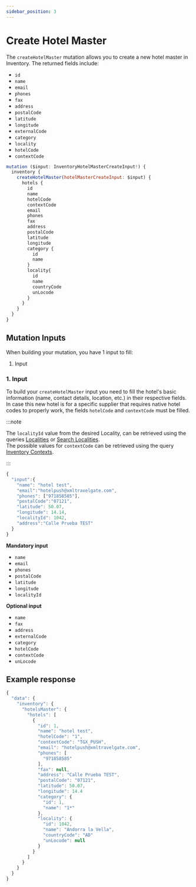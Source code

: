 ```yaml
---
sidebar_position: 3
---
```


# Create Hotel Master

The `createHotelMaster` mutation allows you to create a new hotel master in Inventory. The returned fields include:

* `id`
* `name`
* `email`
* `phones`
* `fax`
* `address`
* `postalCode`
* `latitude`
* `longitude`
* `externalCode`
* `category`
* `locality`
* `hotelCode`
* `contextCode`


```js
mutation ($input: InventoryHotelMasterCreateInput!) {
  inventory {
    createHotelMaster(hotelMasterCreateInput: $input) {
      hotels {
        id
        name
        hotelCode
        contextCode
        email
        phones
        fax
        address
        postalCode
        latitude
        longitude
        category {
          id
          name
        }
        locality{
          id
          name
          countryCode
          unLocode
        }
      }
    }
  }
}
```

## Mutation Inputs

When building your mutation, you have 1 input to fill:

1. Input


### 1. Input   
To build your `createHotelMaster` input you need to fill the hotel's basic information (name, contact details, location, etc.) in their respective fields.
In case this new hotel is for a specific supplier that requires native hotel codes to properly work, the fields `hotelCode` and `contextCode` must be filled.


:::note

The `localityId` value from the desired Locality, can be retrieved using the queries [Localities](../../static-data/localities/) or [Search Localities](../../static-data/localities/search-localities).  
The possible values for `contextCode` can be retrieved using the query [Inventory Contexts](../../static-data/inventory-contexts).

:::

```js
{
  "input":{
    "name": "hotel test",
    "email":"hotelpush@xmltravelgate.com",
    "phones": ["971858585"],
    "postalCode":"07121",
    "latitude": 50.07,
    "longitude": 14.14,
    "localityId": 1042,
    "address":"Calle Prueba TEST"
  }
}
```

**Mandatory input**
* `name`
* `email`
* `phones`
* `postalCode`
* `latitude`
* `longitude`
* `localityId`


**Optional input**
* `name`
* `fax`
* `address`
* `externalCode`
* `category`
* `hotelCode`
* `contextCode`
* `unLocode`

## Example response
```js
{
  "data": {
    "inventory": {
      "hotelsMaster": {
        "hotels": [
          {
            "id": 1,
            "name": "hotel test",
            "hotelCode": "1",
            "contextCode": "TGX_PUSH",
            "email": "hotelpush@xmltravelgate.com",
            "phones": [
              "971858585"
            ],
            "fax": null,
            "address": "Calle Prueba TEST",
            "postalCode": "07121",
            "latitude": 50.07,
            "longitude": 14.4
            "category": {
              "id": 1,
              "name": "1*"
            },
            "locality": {
              "id": 1042,
              "name": "Andorra la Vella",
              "countryCode": "AD"
              "unLocode": null
            }
          }
        ]
      }
    }
  }
}
```